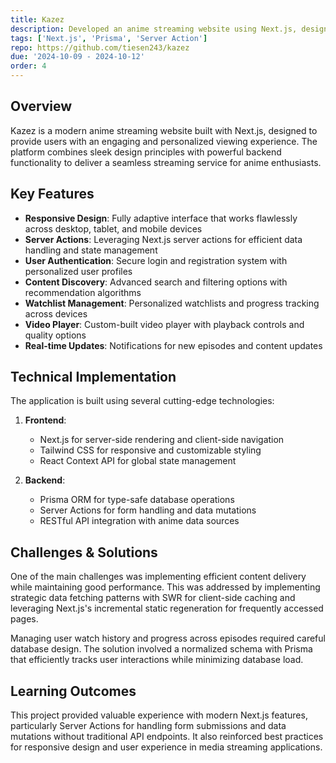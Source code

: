 ```yaml
---
title: Kazez
description: Developed an anime streaming website using Next.js, designed to provide users with an engaging and personalized viewing experience.
tags: ['Next.js', 'Prisma', 'Server Action']
repo: https://github.com/tiesen243/kazez
due: '2024-10-09 - 2024-10-12'
order: 4
---
```


## Overview

Kazez is a modern anime streaming website built with Next.js, designed to provide users with an engaging and personalized viewing experience. The platform combines sleek design principles with powerful backend functionality to deliver a seamless streaming service for anime enthusiasts.

## Key Features

- **Responsive Design**: Fully adaptive interface that works flawlessly across desktop, tablet, and mobile devices
- **Server Actions**: Leveraging Next.js server actions for efficient data handling and state management
- **User Authentication**: Secure login and registration system with personalized user profiles
- **Content Discovery**: Advanced search and filtering options with recommendation algorithms
- **Watchlist Management**: Personalized watchlists and progress tracking across devices
- **Video Player**: Custom-built video player with playback controls and quality options
- **Real-time Updates**: Notifications for new episodes and content updates

## Technical Implementation

The application is built using several cutting-edge technologies:

1. **Frontend**:

   - Next.js for server-side rendering and client-side navigation
   - Tailwind CSS for responsive and customizable styling
   - React Context API for global state management

2. **Backend**:
   - Prisma ORM for type-safe database operations
   - Server Actions for form handling and data mutations
   - RESTful API integration with anime data sources

## Challenges & Solutions

One of the main challenges was implementing efficient content delivery while maintaining good performance. This was addressed by implementing strategic data fetching patterns with SWR for client-side caching and leveraging Next.js's incremental static regeneration for frequently accessed pages.

Managing user watch history and progress across episodes required careful database design. The solution involved a normalized schema with Prisma that efficiently tracks user interactions while minimizing database load.

## Learning Outcomes

This project provided valuable experience with modern Next.js features, particularly Server Actions for handling form submissions and data mutations without traditional API endpoints. It also reinforced best practices for responsive design and user experience in media streaming applications.
